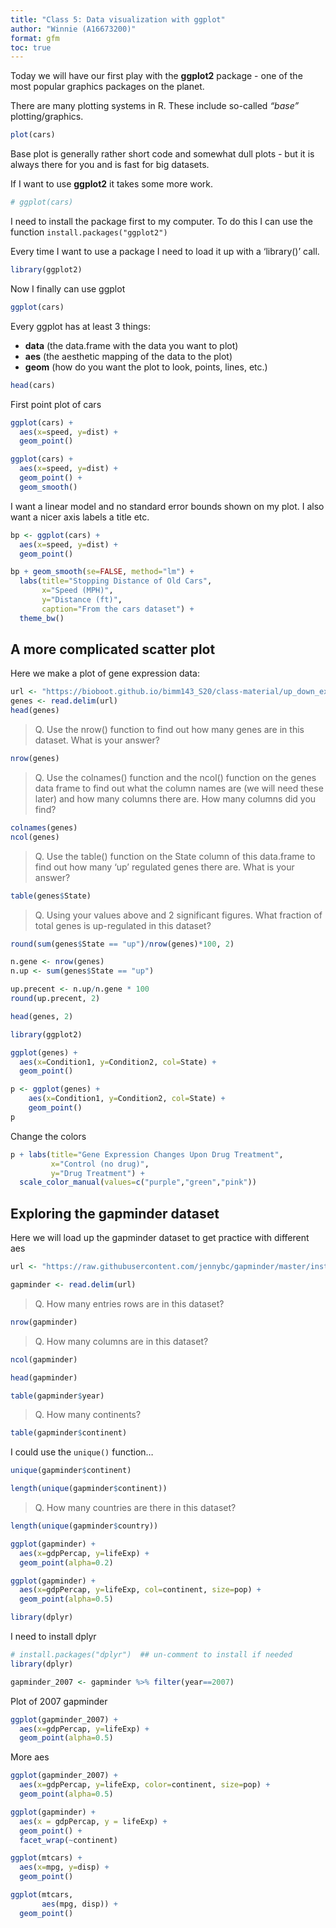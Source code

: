 ```yaml
---
title: "Class 5: Data visualization with ggplot"
author: "Winnie (A16673200)"
format: gfm
toc: true
---
```


Today we will have our first play with the **ggplot2** package - one of the most popular graphics packages on the planet.

There are many plotting systems in R. These include so-called *"base"* plotting/graphics.

```r
plot(cars)
```

Base plot is generally rather short code and somewhat dull plots - but it is always there for you and is fast for big datasets.


If I want to use **ggplot2** it takes some more work.

```r
# ggplot(cars)
```

I need to install the package first to my computer. To do this I can use the function `install.packages("ggplot2")`

Every time I want to use a package I need to load it up with a 'library()' call.

```r
library(ggplot2)
```

Now I finally can use ggplot

```r
ggplot(cars)
```

Every ggplot has at least 3 things:

- **data** (the data.frame with the data you want to plot)
- **aes** (the aesthetic mapping of the data to the plot)
- **geom** (how do you want the plot to look, points, lines, etc.)

```r
head(cars)
```

First point plot of cars
```r
ggplot(cars) +
  aes(x=speed, y=dist) +
  geom_point() 
```

```r
ggplot(cars) +
  aes(x=speed, y=dist) +
  geom_point() +
  geom_smooth()
```


I want a linear model and no standard error bounds shown on my plot. I also want a nicer axis labels a title etc. 

```r
bp <- ggplot(cars) +
  aes(x=speed, y=dist) +
  geom_point() 
```


```r
bp + geom_smooth(se=FALSE, method="lm") +
  labs(title="Stopping Distance of Old Cars", 
       x="Speed (MPH)", 
       y="Distance (ft)",
       caption="From the cars dataset") +
  theme_bw()
```


## A more complicated scatter plot

Here we make a plot of gene expression data:

```r
url <- "https://bioboot.github.io/bimm143_S20/class-material/up_down_expression.txt"
genes <- read.delim(url)
head(genes)
```


> Q. Use the nrow() function to find out how many genes are in this dataset. What is your answer?

```r
nrow(genes)
```
 
> Q. Use the colnames() function and the ncol() function on the genes data frame to find out what the column names are (we will need these later) and how many columns there are. How many columns did you find?

```r
colnames(genes)
ncol(genes)
```

> Q. Use the table() function on the State column of this data.frame to find out how many ‘up’ regulated genes there are. What is your answer?

```r
table(genes$State)
```

> Q. Using your values above and 2 significant figures. What fraction of total genes is up-regulated in this dataset?

```r
round(sum(genes$State == "up")/nrow(genes)*100, 2)
```

```r
n.gene <- nrow(genes)
n.up <- sum(genes$State == "up")

up.precent <- n.up/n.gene * 100
round(up.precent, 2)
```

```r
head(genes, 2)
```

```r
library(ggplot2)
```

```r
ggplot(genes) +
  aes(x=Condition1, y=Condition2, col=State) +
  geom_point()
```

```r
p <- ggplot(genes) + 
    aes(x=Condition1, y=Condition2, col=State) +
    geom_point()
p
```


Change the colors

```r
p + labs(title="Gene Expression Changes Upon Drug Treatment",
         x="Control (no drug)",
         y="Drug Treatment") +
  scale_color_manual(values=c("purple","green","pink"))
```

## Exploring the gapminder dataset

Here we will load up the gapminder dataset to get practice with different aes 

```r
url <- "https://raw.githubusercontent.com/jennybc/gapminder/master/inst/extdata/gapminder.tsv"

gapminder <- read.delim(url)
```

> Q. How many entries rows are in this dataset?

```r
nrow(gapminder)
```

> Q. How many columns are in this dataset?

```r
ncol(gapminder)
```


```r
head(gapminder)
```

```r
table(gapminder$year)
```

> Q. How many continents?

```r
table(gapminder$continent)
```
I could use the `unique()` function...

```r
unique(gapminder$continent)
```
```r
length(unique(gapminder$continent))
```

> Q. How many countries are there in this dataset?

```r
length(unique(gapminder$country))
```

```r
ggplot(gapminder) +
  aes(x=gdpPercap, y=lifeExp) +
  geom_point(alpha=0.2)
```

```r
ggplot(gapminder) +
  aes(x=gdpPercap, y=lifeExp, col=continent, size=pop) +
  geom_point(alpha=0.5)
```

```r
library(dplyr)
```

I need to install dplyr
```r
# install.packages("dplyr")  ## un-comment to install if needed
library(dplyr)

gapminder_2007 <- gapminder %>% filter(year==2007)
```

Plot of 2007 gapminder
```r
ggplot(gapminder_2007) +
  aes(x=gdpPercap, y=lifeExp) +
  geom_point(alpha=0.5)
```

More aes

```r
ggplot(gapminder_2007) +
  aes(x=gdpPercap, y=lifeExp, color=continent, size=pop) +
  geom_point(alpha=0.5)
```

```r
ggplot(gapminder) + 
  aes(x = gdpPercap, y = lifeExp) + 
  geom_point() +
  facet_wrap(~continent)
```

```r
ggplot(mtcars) + 
  aes(x=mpg, y=disp) + 
  geom_point()
```

```r
ggplot(mtcars, 
       aes(mpg, disp)) +
  geom_point()
```

